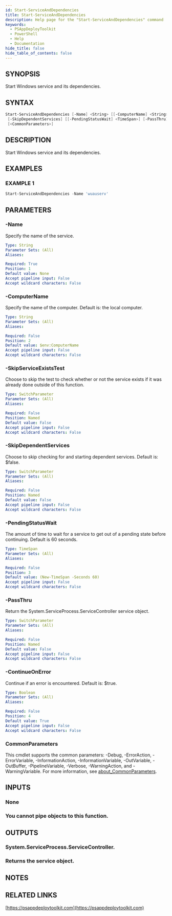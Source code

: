 ```yaml
---
id: Start-ServiceAndDependencies
title: Start-ServiceAndDependencies
description: Help page for the "Start-ServiceAndDependencies" command
keywords:
  - PSAppDeployToolkit
  - PowerShell
  - Help
  - Documentation
hide_title: false
hide_table_of_contents: false
---
```


## SYNOPSIS

Start Windows service and its dependencies.

## SYNTAX

```powershell
Start-ServiceAndDependencies [-Name] <String> [[-ComputerName] <String>] [-SkipServiceExistsTest]
 [-SkipDependentServices] [[-PendingStatusWait] <TimeSpan>] [-PassThru] [[-ContinueOnError] <Boolean>]
 [<CommonParameters>]
```

## DESCRIPTION

Start Windows service and its dependencies.

## EXAMPLES

### EXAMPLE 1

```powershell
Start-ServiceAndDependencies -Name 'wuauserv'
```

## PARAMETERS

### -Name

Specify the name of the service.

```yaml
Type: String
Parameter Sets: (All)
Aliases:

Required: True
Position: 1
Default value: None
Accept pipeline input: False
Accept wildcard characters: False
```

### -ComputerName

Specify the name of the computer.
Default is: the local computer.

```yaml
Type: String
Parameter Sets: (All)
Aliases:

Required: False
Position: 2
Default value: $env:ComputerName
Accept pipeline input: False
Accept wildcard characters: False
```

### -SkipServiceExistsTest

Choose to skip the test to check whether or not the service exists if it was already done outside of this function.

```yaml
Type: SwitchParameter
Parameter Sets: (All)
Aliases:

Required: False
Position: Named
Default value: False
Accept pipeline input: False
Accept wildcard characters: False
```

### -SkipDependentServices

Choose to skip checking for and starting dependent services.
Default is: $false.

```yaml
Type: SwitchParameter
Parameter Sets: (All)
Aliases:

Required: False
Position: Named
Default value: False
Accept pipeline input: False
Accept wildcard characters: False
```

### -PendingStatusWait

The amount of time to wait for a service to get out of a pending state before continuing.
Default is 60 seconds.

```yaml
Type: TimeSpan
Parameter Sets: (All)
Aliases:

Required: False
Position: 3
Default value: (New-TimeSpan -Seconds 60)
Accept pipeline input: False
Accept wildcard characters: False
```

### -PassThru

Return the System.ServiceProcess.ServiceController service object.

```yaml
Type: SwitchParameter
Parameter Sets: (All)
Aliases:

Required: False
Position: Named
Default value: False
Accept pipeline input: False
Accept wildcard characters: False
```

### -ContinueOnError

Continue if an error is encountered.
Default is: $true.

```yaml
Type: Boolean
Parameter Sets: (All)
Aliases:

Required: False
Position: 4
Default value: True
Accept pipeline input: False
Accept wildcard characters: False
```

### CommonParameters

This cmdlet supports the common parameters: -Debug, -ErrorAction, -ErrorVariable, -InformationAction, -InformationVariable, -OutVariable, -OutBuffer, -PipelineVariable, -Verbose, -WarningAction, and -WarningVariable. For more information, see [about_CommonParameters](http://go.microsoft.com/fwlink/?LinkID=113216).

## INPUTS

### None

### You cannot pipe objects to this function.
## OUTPUTS

### System.ServiceProcess.ServiceController.

### Returns the service object.
## NOTES

## RELATED LINKS

[https://psappdeploytoolkit.com](https://psappdeploytoolkit.com)
